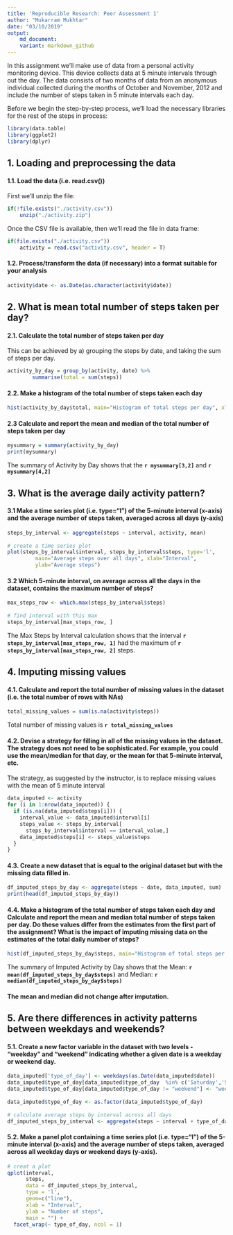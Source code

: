 ---
title: 'Reproducible Research: Peer Assessment 1'
author: "Mukarram Mukhtar"
date: "03/10/2019"
output:  
    md_document:
    variant: markdown_github
---
In this assignment we'll make use of data from a personal activity monitoring device. This device collects data at 5 minute intervals through out the day. The data consists of two months of data from an anonymous individual collected during the months of October and November, 2012 and include the number of steps taken in 5 minute intervals each day.

Before we begin the step-by-step process, we'll load the necessary libraries for the rest of the steps in process:

```{r}
library(data.table)
library(ggplot2)
library(dplyr)
```

## 1. Loading and preprocessing the data

#### 1.1. Load the data (i.e. \color{red}{\verb|read.csv()|}read.csv())

First we'll unzip the file:
```{r}
if(!file.exists("./activity.csv"))
    unzip("./activity.zip")
```

Once the CSV file is available, then we'll read the file in data frame:
```{r}
if(file.exists("./activity.csv"))
    activity = read.csv("activity.csv", header = T)
```

#### 1.2. Process/transform the data (if necessary) into a format suitable for your analysis

```{r}
activity$date <- as.Date(as.character(activity$date))
```

## 2. What is mean total number of steps taken per day?

#### 2.1. Calculate the total number of steps taken per day

This can be achieved by a) grouping the steps by date, and taking the sum of steps per day.

```{r}
activity_by_day = group_by(activity, date) %>%
        summarise(total = sum(steps))

```

#### 2.2. Make a histogram of the total number of steps taken each day

```{r}
hist(activity_by_day$total, main="Histogram of total steps per day", xlab="Total steps in a day")

```

#### 2.3 Calculate and report the mean and median of the total number of steps taken per day

```{r}
mysummary = summary(activity_by_day)
print(mysummary)

```

The summary of Activity by Day shows that the **`r mysummary[3,2]`** and **`r mysummary[4,2]`**

## 3. What is the average daily activity pattern?

#### 3.1 Make a time series plot (i.e. \color{red}{\verb|type = "l"|}type="l") of the 5-minute interval (x-axis) and the average number of steps taken, averaged across all days (y-axis)

```{r}
steps_by_interval <- aggregate(steps ~ interval, activity, mean)
    
# create a time series plot 
plot(steps_by_interval$interval, steps_by_interval$steps, type='l', 
         main="Average steps over all days", xlab="Interval", 
         ylab="Average steps")

```

#### 3.2 Which 5-minute interval, on average across all the days in the dataset, contains the maximum number of steps?

```{r}
max_steps_row <- which.max(steps_by_interval$steps)
    
# find interval with this max
steps_by_interval[max_steps_row, ]

```

The Max Steps by Interval calculation shows that the interval **`r steps_by_interval[max_steps_row, 1]`** had the maximum of **`r steps_by_interval[max_steps_row, 2]`** steps.

## 4. Imputing missing values

#### 4.1. Calculate and report the total number of missing values in the dataset (i.e. the total number of rows with \color{red}{\verb|NA|}NAs)

```{r}
total_missing_values = sum(is.na(activity$steps))
```

Total number of missing values is **`r total_missing_values`**

#### 4.2. Devise a strategy for filling in all of the missing values in the dataset. The strategy does not need to be sophisticated. For example, you could use the mean/median for that day, or the mean for that 5-minute interval, etc.

The strategy, as suggested by the instructor, is to replace missing values with the mean of 5 minute interval

```{r}
data_imputed <- activity
for (i in 1:nrow(data_imputed)) {
  if (is.na(data_imputed$steps[i])) {
    interval_value <- data_imputed$interval[i]
    steps_value <- steps_by_interval[
      steps_by_interval$interval == interval_value,]
    data_imputed$steps[i] <- steps_value$steps
  }
}
```

#### 4.3. Create a new dataset that is equal to the original dataset but with the missing data filled in.

```{r}
df_imputed_steps_by_day <- aggregate(steps ~ date, data_imputed, sum)
print(head(df_imputed_steps_by_day))
```

#### 4.4. Make a histogram of the total number of steps taken each day and Calculate and report the mean and median total number of steps taken per day. Do these values differ from the estimates from the first part of the assignment? What is the impact of imputing missing data on the estimates of the total daily number of steps?

```{r}
hist(df_imputed_steps_by_day$steps, main="Histogram of total steps per day (imputed)", xlab="Total steps in a day")

```

The summary of Imputed Activity by Day shows that the Mean: **`r mean(df_imputed_steps_by_day$steps)`** and Median: **`r median(df_imputed_steps_by_day$steps)`**

#### The mean and median did not change after imputation.


## 5. Are there differences in activity patterns between weekdays and weekends?

#### 5.1. Create a new factor variable in the dataset with two levels - "weekday" and "weekend" indicating whether a given date is a weekday or weekend day.

```{r}
data_imputed['type_of_day'] <- weekdays(as.Date(data_imputed$date))
data_imputed$type_of_day[data_imputed$type_of_day  %in% c('Saturday','Sunday') ] <- "weekend"
data_imputed$type_of_day[data_imputed$type_of_day != "weekend"] <- "weekday"    
    
data_imputed$type_of_day <- as.factor(data_imputed$type_of_day)
    
# calculate average steps by interval across all days
df_imputed_steps_by_interval <- aggregate(steps ~ interval + type_of_day, data_imputed, mean)
```

#### 5.2. Make a panel plot containing a time series plot (i.e. \color{red}{\verb|type = "l"|}type="l") of the 5-minute interval (x-axis) and the average number of steps taken, averaged across all weekday days or weekend days (y-axis).

```{r}
# creat a plot
qplot(interval, 
      steps, 
      data = df_imputed_steps_by_interval, 
      type = 'l', 
      geom=c("line"),
      xlab = "Interval", 
      ylab = "Number of steps", 
      main = "") +
  facet_wrap(~ type_of_day, ncol = 1)
```